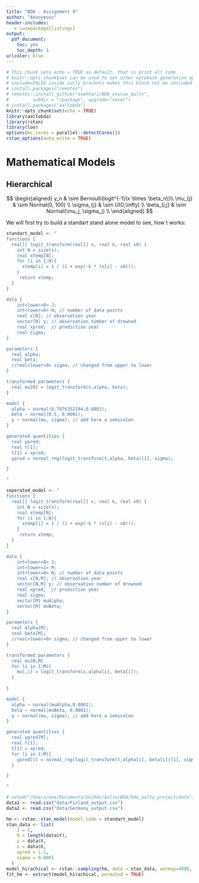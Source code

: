 ```yaml
---
title: "BDA - Assignment 9"
author: "Anonymous"
header-includes:
   - \usepackage{listings}
output: 
  pdf_document: 
    toc: yes
    toc_depth: 1
urlcolor: blue
---
```

```r
# This chunk sets echo = TRUE as default, that is print all code.
# knitr::opts_chunk$set can be used to set other notebook generation options, too.
# include=FALSE inside curly brackets makes this block not be included in the pdf.
# install.packages("remotes")
# remotes::install_github("avehtari/BDA_course_Aalto",
#         subdir = "rpackage", upgrade="never")
# install.packages("aaltobda")
knitr::opts_chunk$set(echo = TRUE)
library(aaltobda)
library(rstan)
library(loo)
options(mc.cores = parallel::detectCores())
rstan_options(auto_write = TRUE)
```



# Mathematical Models

## Hierarchical

$$
\begin{aligned}
y_n & \sim Bernoulli(logit^{-1}(x \times \beta_n))\\
\mu_{j} & \sim Normal(0, 100) \\
\sigma_{j} & \sim U(0,\infty) \\
\beta_{i,j} & \sim Normal(\mu_j, \sigma_j) \\
\end{aligned}
$$

We will first try to build a standart stand alone model to see, how t works:
```r
standart_model <- "
functions {
  real[] logit_transform(real[] x, real k, real x0) {
    int N = size(x);
    real xtemp[N];
    for (i in 1:N){
      xtemp[i] = 1 / (1 + exp(-k * (x[i] - x0)));
    }
     return xtemp;
  }
}

data {
    int<lower=0> J;
    int<lower=0> N; // number of data points
    real x[N]; // observation year
    vector[N] y; // observation number of drowned
    real xpred;  // prediction year
    real sigma;
}

parameters { 
  real alpha;
  real beta;
  //real<lower=0> sigma; // changed from upper to lower
}

transformed parameters {
  real mu[N] = logit_transform(x,alpha, beta);
}

model {
  alpha ~ normal(0.7476352194,0.0001);
  beta ~ normal(0.5, 0.0001);
  y ~ normal(mu, sigma); // add here a semicolon
}

generated quantities {
  real ypred;
  real t[1];
  t[1] = xpred;
  ypred = normal_rng(logit_transform(t,alpha, beta)[1], sigma);

}

"
```

```r
seperated_model <- "
functions {
  real[] logit_transform(real[] x, real k, real x0) {
    int N = size(x);
    real xtemp[N];
    for (i in 1:N){
      xtemp[i] = 1 / (1 + exp(-k * (x[i] - x0)));
    }
     return xtemp;
  }
}

data {
    int<lower=0> J;
    int<lower=1> M;
    int<lower=0> N; // number of data points
    real x[N,M]; // observation year
    vector[N,M] y; // observation number of drowned
    real xpred;  // prediction year
    real sigma;
    vector[M] muAlpha;
    vector[M] muBeta;
}

parameters { 
  real alpha[M];
  real beta[M];
  //real<lower=0> sigma; // changed from upper to lower
}

transformed parameters {
  real mu[N,M]
  for (i in 1:M){
    mu[,i] = logit_transform(x,alpha[i], beta[i]);
  }
  
}

model {
  alpha ~ normal(muAlpha,0.0001);
  beta ~ normal(muBeta, 0.0001);
  y ~ normal(mu, sigma); // add here a semicolon
}

generated quantities {
  real ypred[M];
  real t[1];
  t[1] = xpred;
  for (i in 1:M){
    ypred[i] = normal_rng(logit_transform(t,alpha[i], beta[i])[1], sigma);
  }

}

"
```


```r
# setwd("/Users/max/Documents/UniMac/Aalto/BDA/bda_aalto_project/data")
data1 <- read.csv("data/Finland_output.csv")
data2 <- read.csv("data/Germany_output.csv")

```

```r
hm <- rstan::stan_model(model_code = standart_model)
stan_data <- list(
    J = 1,
    N = length(data$Y),
    y = data$Y,
    x = data$X,
    xpred = 1.1,
    sigma = 0.0001
  )
model_hirachical <- rstan::sampling(hm, data = stan_data, warmup=4000, iter=4500)
fit_hm <- extract(model_hirachical, permuted = TRUE)
```